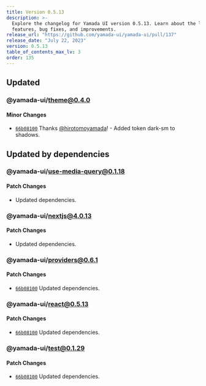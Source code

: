```yaml
---
title: Version 0.5.13
description: >-
  Explore the changelog for Yamada UI version 0.5.13. Learn about the latest
  features, bug fixes, and improvements.
release_url: "https://github.com/yamada-ui/yamada-ui/pull/137"
release_date: "July 22, 2023"
version: 0.5.13
table_of_contents_max_lv: 3
order: 135
---
```


## Updated

### @yamada-ui/theme@0.4.0

#### Minor Changes

- [`66b08100`](https://github.com/hirotomoyamada/yamada-ui/commit/66b081004f7ce5d47173bbd5d1a967a3f8d16241) Thanks [@hirotomoyamada](https://github.com/hirotomoyamada)! - Added token dark-sm to shadows.

## Updated by dependencies

### @yamada-ui/use-media-query@0.1.18

#### Patch Changes

- Updated dependencies.

### @yamada-ui/nextjs@4.0.13

#### Patch Changes

- Updated dependencies.

### @yamada-ui/providers@0.6.1

#### Patch Changes

- [`66b08100`](https://github.com/hirotomoyamada/yamada-ui/commit/66b081004f7ce5d47173bbd5d1a967a3f8d16241) Updated dependencies.

### @yamada-ui/react@0.5.13

#### Patch Changes

- [`66b08100`](https://github.com/hirotomoyamada/yamada-ui/commit/66b081004f7ce5d47173bbd5d1a967a3f8d16241) Updated dependencies.

### @yamada-ui/test@0.1.29

#### Patch Changes

- [`66b08100`](https://github.com/hirotomoyamada/yamada-ui/commit/66b081004f7ce5d47173bbd5d1a967a3f8d16241) Updated dependencies.
